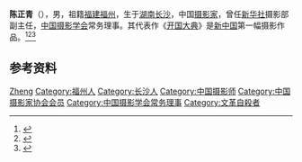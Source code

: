 '''陈正青'''（{{bd|1917年|12月|1966年|8月27日}}），男，祖籍[[福建|福建]][[福州|福州]]，生于[[湖南|湖南]][[长沙|长沙]]，中国[[摄影家|摄影家]]，曾任[[新华社|新华社]]摄影部副主任，[[中国摄影学会|中国摄影学会]]常务理事。其代表作《[[开国大典|开国大典]]》是[[新中国|新中国]]第一幅摄影作品。<ref>{{Cite web|title=影易拍卖首拍落锤 成交Top10揭晓|url=http://www.cphoto.com.cn/ss/?action-viewnews-itemid-78665|accessdate=2020-11-30|work=中国摄影|archive-date=2020-01-19|archive-url=https://web.archive.org/web/20200119085327/http://www.cphoto.com.cn/ss/?action-viewnews-itemid-78665|dead-url=no}}</ref><ref>{{Cite web|title=赵俊毅：新中国第一幅摄影作品——《开国大典》|url=http://www.hdsyw.com/portal.php?mod=view&aid=453|accessdate=2020-11-30|work=邯郸摄影网}}</ref><ref>{{Cite web|title=中国摄影史|url=http://www.artspy.cn/news/view/4637|accessdate=2020-11-30|work=艺术眼}}</ref>

== 参考资料 ==
{{reflist}}

{{中国人物小作品}}
{{Navboxes 
| title  = 陈正青在[[中国摄影家协会|中国摄影家协会]]的职务
| list1  =
{{中国摄影学会第二届理事会}}
}}

{{Authority control}}
{{DEFAULTSORT:Chen陈}}
[[Category:陈姓|Zheng]]
[[Category:福州人|Category:福州人]]
[[Category:长沙人|Category:长沙人]]
[[Category:中国摄影师|Category:中国摄影师]]
[[Category:中国摄影家协会会员|Category:中国摄影家协会会员]]
[[Category:中国摄影学会常务理事|Category:中国摄影学会常务理事]]
[[Category:文革自殺者|Category:文革自殺者]]